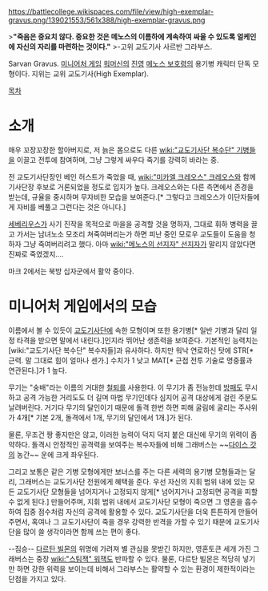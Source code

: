 https://battlecollege.wikispaces.com/file/view/high-exemplar-gravus.png/139021553/561x388/high-exemplar-gravus.png

>'''"죽음은 중요치 않다. 중요한 것은 메노스의 이름하에 계속하여 싸울 수 있도록 얼케인에 자신의 자리를 마련하는 것이다."'''
>-고위 교도기사 사르반 그라부스.

Sarvan Gravus. [[미니어처 게임]] [[워머신]]의 [[진영]] [[메노스 보호령]]의 용기병 캐릭터 단독 모형이다. 지위는 교위 교도기사(High Exemplar).

[[목차]]
= 소개 =
매우 꼬장꼬장한 할아버지로, 저 늙은 몸으로도 다른 [[wiki:"교도기사단 복수단" 기병들]]을 이끌고 전투에 참여하며, 그냥 그렇게 싸우다 죽기를 강력히 바라는 중. 

전 교도기사단장인 베인 허스트가 죽었을 때, [[wiki:"미카엘 크레오스" 크레오스]]와 함께 기사단장 후보로 거론되었을 정도로 입지가 높다. 크레오스와는 다른 측면에서 존경을 받는데, 규율을 중시하며 무자비한 모습을 보여준다.[* 그렇다고 크레오스가 이단자들에게 자비를 베풀고 그런다는 것은 아니다.]

[[세베리우스]]가 사기 진작을 목적으로 마을을 공격할 것을 명하자, 그대로 휘하 병력을 끌고 가서는 남녀노소 모조리 쳐죽여버리는가 하면 피난 중인 모로우 교도들이 도움을 청하자 그냥 죽여버리려고 했다. 아마 [[wiki:"메노스의 선지자" 선지자]]가 말리지 않았다면 진짜로 죽였겠지….

마크 2에서는 북방 십자군에서 활약 중이다.


= 미니어처 게임에서의 모습 =
이름에서 볼 수 있듯이 [[교도기사단]]에 속한 모형이며 또한 용기병[* 일반 기병과 달리 일정 타격을 받으면 말에서 내린다.]인지라 뛰어난 생존력을 보여준다. 기본적인 능력치는 [wiki:"교도기사단 복수단" 복수자들]과 유사하다. 하지만 워낙 연로하신 탓에 STR[* 근력. 말 그대로 힘이 얼마나 센가.] 수치가 1 낮고 MAT[* 근접 전투 기술로 명중률과 연관된다.]가 1 높다. 

무기는 "숭배"라는 이름의 거대한 [[철퇴]]를 사용한다. 이 무기가 좀 전능한데 [[방패]]도 무시하고 공격 가능한 거리도도 더 길며 마법 무기인데다 심지어 공격 대상에게 걸린 주문도 날려버린다. 거기다 무기의 달인이기 때문에 돌격 한번 하면 피해 굴림에 굴리는 주사위가 4개[* 기본 2개, 돌격에서 1개, 무기의 달인에서 1개.]가 된다. 

물론, 무조건 짱 좋지만은 않고, 이러한 능력이 덕지 덕지 붙은 대신에 무기의 위력이 좀 약하다. 돌격시 안정적인 공격력을 보여주는 복수자들에 비해 그래버스는 ~~[[다이스 갓]]의 농간~~ 운에 크게 좌우된다. 

그리고 보통은 같은 기병 모형에게만 보너스를 주는 다른 세력의 용기병 모형들과는 달리, 그래버스는 교도기사단 전원에게 혜택을 준다. 우선 자신의 지휘 범위 내에 있는 모든 교도기사단 모형들을 넘어지거나 고정되지 않게[* 넘어지거나 고정되면 공격을 피할 수 없게 된다.] 만들어주며, 지휘 범위 내에서 교도기사단 모형이 죽으면 그 영혼을 흡수하여 집중 점수처럼 자신의 공격에 활용할 수 있다. 교도기사단을 더욱 튼튼하게 만들어주면서, 혹여나 그 교도기사단이 죽을 경우 강력한 반격을 가할 수 있기 때문에 교도기사단을 많이 쓸 생각이라면 함께 쓰는 편이 좋다. 

--짐승-- [[다르탄 빌몬]]의 위명에 가려져 별 관심을 못받긴 하지만, 영혼토큰 세개 가진 그래버스는 중장 [[wiki:"스팀잭" 워잭]]도 반파할 수 있다. 물론, 다르탄 빌몬은 적당히 넣기만 하면 강한 위력을 보이는데 비해서 그라부스는 활약할 수 있는 환경이 제한적이라는 단점을 가지고 있다.  
